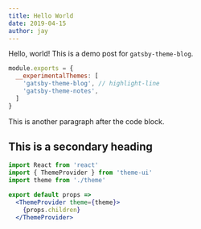 ```yaml
---
title: Hello World
date: 2019-04-15
author: jay
---
```


Hello, world! This is a demo post for `gatsby-theme-blog`.

```js:title=gatsby-config.js
module.exports = {
  __experimentalThemes: [
    'gatsby-theme-blog', // highlight-line
    'gatsby-theme-notes',
  ]
}
```

This is another paragraph after the code block.

## This is a secondary heading

```jsx
import React from 'react'
import { ThemeProvider } from 'theme-ui'
import theme from './theme'

export default props =>
  <ThemeProvider theme={theme}>
    {props.children}
  </ThemeProvider>
```

